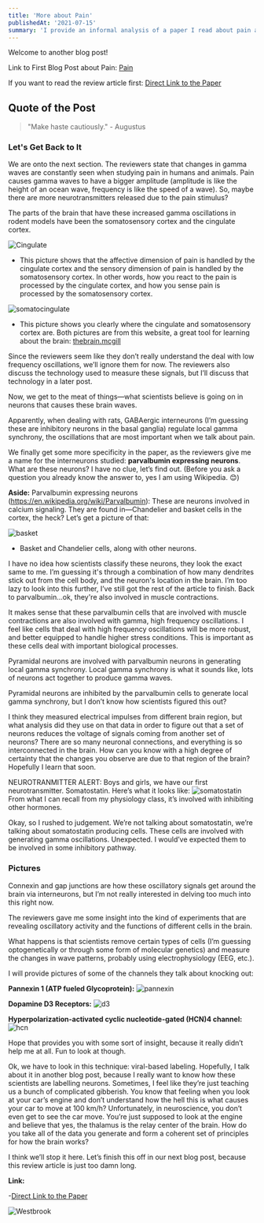 ```yaml
---
title: 'More about Pain'
publishedAt: '2021-07-15'
summary: 'I provide an informal analysis of a paper I read about pain and brain oscillations.'
---
```


Welcome to another blog post!

Link to First Blog Post about Pain: [Pain](https://abneuro.vercel.app/blog/pain)

If you want to read the review article first: [Direct Link to the Paper](https://doi.org/10.1016/j.tins.2021.05.003)

## Quote of the Post
> "Make haste cautiously." - Augustus

### Let's Get Back to It

We are onto the next section. The reviewers state that changes in gamma waves are constantly seen when studying pain in humans and animals. Pain causes gamma waves to have a bigger amplitude (amplitude is like the height of an ocean wave, frequency is like the speed of a wave). So, maybe there are more neurotransmitters released due to the pain stimulus?

The parts of the brain that have these increased gamma oscillations in rodent models have been the somatosensory cortex and the cingulate cortex. 

![Cingulate](/images/cingulate.jpg)
- This picture shows that the affective dimension of pain is handled by the cingulate cortex and the sensory dimension of pain is handled by the somatosensory cortex. In other words, how you react to the pain is processed by the cingulate cortex, and how you sense pain is processed by the somatosensory cortex.

![somatocingulate](/images/somato.jpg)
- This picture shows you clearly where the cingulate and somatosensory cortex are. Both pictures are from this website, a great tool for learning about the brain: [thebrain.mcgill](https://thebrain.mcgill.ca/intermediaire.php)

Since the reviewers seem like they don’t really understand the deal with low frequency oscillations, we’ll ignore them for now. The reviewers also discuss the technology used to measure these signals, but I’ll discuss that technology in a later post.

Now, we get to the meat of things—what scientists believe is going on in neurons that causes these brain waves.

Apparently, when dealing with rats, GABAergic interneurons (I’m guessing these are inhibitory neurons in the basal ganglia) regulate local gamma synchrony, the oscillations that are most important when we talk about pain. 

We finally get some more specificity in the paper, as the reviewers give me a name for the interneurons studied: **parvalbumin expressing neurons**. What are these neurons? I have no clue, let’s find out. (Before you ask a question you already know the answer to, yes I am using Wikipedia. 😊)

**Aside:**
Parvalbumin expressing neurons (https://en.wikipedia.org/wiki/Parvalbumin): 
These are neurons involved in calcium signaling. They are found in—Chandelier and basket cells in the cortex, the heck? Let’s get a picture of that:

![basket](/images/basket.jpg)
- Basket and Chandelier cells, along with other neurons.

I have no idea how scientists classify these neurons, they look the exact same to me. I’m guessing it's through a combination of how many dendrites stick out from the cell body, and the neuron's location in the brain. I’m too lazy to look into this further, I’ve still got the rest of the article to finish. Back to parvalbumin…ok, they're also involved in muscle contractions.

It makes sense that these parvalbumin cells that are involved with muscle contractions are also involved with gamma, high frequency oscillations. I feel like cells that deal with high frequency oscillations will be more robust, and better equipped to handle higher stress conditions. This is important as these cells deal with important biological processes.

Pyramidal neurons are involved with parvalbumin neurons in generating local gamma synchrony. Local gamma synchrony is what it sounds like, lots of neurons act together to produce gamma waves. 

Pyramidal neurons are inhibited by the parvalbumin cells to generate local gamma synchrony, but I don’t know how scientists figured this out? 

I think they measured electrical impulses from different brain region, but what analysis did they use on that data in order to figure out that a set of neurons reduces the voltage of signals coming from another set of neurons? There are so many neuronal connections, and everything is so interconnected in the brain. How can you know with a high degree of certainty that the changes you observe are due to that region of the brain? Hopefully I learn that soon. 

NEUROTRANMITTER ALERT: Boys and girls, we have our first neurotransmitter. Somatostatin. Here’s what it looks like: 
![somatostatin](/images/somatostatin.png)
From what I can recall from my physiology class,  it’s involved with inhibiting other hormones.

Okay, so I rushed to judgement. We’re not talking about somatostatin, we’re talking about somatostatin producing cells. These cells are involved with generating gamma oscillations. Unexpected. I would’ve expected them to be involved in some inhibitory pathway. 

### Pictures

Connexin and gap junctions are how these oscillatory signals get around the brain via interneurons, but I’m not really interested in delving too much into this right now. 

The reviewers gave me some insight into the kind of experiments that are revealing oscillatory activity and the functions of different cells in the brain. 

What happens is that scientists remove certain types of cells (I’m guessing optogenetically or through some form of molecular genetics) and measure the changes in wave patterns, probably using electrophysiology (EEG, etc.).

I will provide pictures of some of the channels they talk about knocking out:

**Pannexin 1 (ATP fueled Glycoprotein):**
![pannexin](/images/pannexin.png)

**Dopamine D3 Receptors:**
![d3](/images/d3.jpg)

**Hyperpolarization-activated cyclic nucleotide-gated (HCN)4 channel:**
![hcn](/images/hcn.jpg)

Hope that provides you with some sort of insight, because it really didn’t help me at all. Fun to look at though. 

Ok, we have to look in this technique: viral-based labeling. Hopefully, I talk about it in another blog post, because I really want to know how these scientists are labelling neurons. Sometimes, I feel like they’re just teaching us a bunch of complicated gibberish. You know that feeling when you look at your car’s engine and don’t understand how the hell this is what causes your car to move at 100 km/h? Unfortunately, in neuroscience, you don’t even get to see the car move. You’re just supposed to look at the engine and believe that yes, the thalamus is the relay center of the brain. How do you take all of the data you generate and form a coherent set of principles for how the brain works?

I think we’ll stop it here. Let’s finish this off in our next blog post, because this review article is just too damn long.

**Link:**

-[Direct Link to the Paper](https://doi.org/10.1016/j.tins.2021.05.003)

![Westbrook](/images/dancing.gif)

